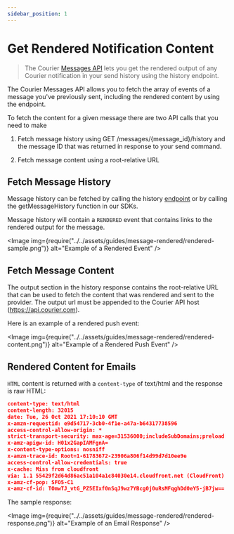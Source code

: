 ```yaml
---
sidebar_position: 1
---
```



# Get Rendered Notification Content

> The Courier [Messages API](../../reference/logs/history-by-id.mdx) lets you get the rendered output of any Courier notification in your send history using the history endpoint.

The Courier Messages API allows you to fetch the array of events of a message you've previously sent, including the rendered content by using the endpoint.

To fetch the content for a given message there are two API calls that you need to make

1. Fetch message history using GET /messages/{message_id}/history and the message ID that was returned in response to your send command.

2. Fetch message content using a  root-relative URL

## Fetch Message History

Message history can be fetched by calling the history [endpoint](../../reference/logs/history-by-id.mdx) or by calling the getMessageHistory function in our SDKs.

Message history will contain a `RENDERED` event that contains links to the rendered output for the message.

<Image
  img={require("../../assets/guides/message-rendered/rendered-sample.png")}
  alt="Example of a Rendered Event"
/>

## Fetch Message Content

The output section in the history response contains the root-relative URL that can be used to fetch the content that was rendered and sent to the provider. The output url must be appended to the Courier API host (https://api.courier.com).

Here is an example of a rendered push event:

<Image
  img={require("../../assets/guides/message-rendered/rendered-content.png")}
  alt="Example of a Rendered Push Event"
/>

## Rendered Content for Emails

`HTML` content is returned with a `content-type` of text/html  and the response is raw HTML:

```json
content-type: text/html
content-length: 32015
date: Tue, 26 Oct 2021 17:10:10 GMT
x-amzn-requestid: e9d54717-3cb0-4f1e-a47a-b64317738596
access-control-allow-origin: *
strict-transport-security: max-age=31536000;includeSubDomains;preload
x-amz-apigw-id: H01x2GapIAMFgnA=
x-content-type-options: nosniff
x-amzn-trace-id: Root=1-61783672-23906a806f14d99d7d10ee9e
access-control-allow-credentials: true
x-cache: Miss from cloudfront
via: 1.1 55429f2d64d86ac51a104a1c84030e14.cloudfront.net (CloudFront)
x-amz-cf-pop: SFO5-C1
x-amz-cf-id: TOmwTJ_vtG_PZ5EIxf0nSqJ9wz7YBcg0j0uRsMFqghDd0eY5-jB7jw==
```

The sample response:

<Image
  img={require("../../assets/guides/message-rendered/rendered-response.png")}
  alt="Example of an Email Response"
/>

